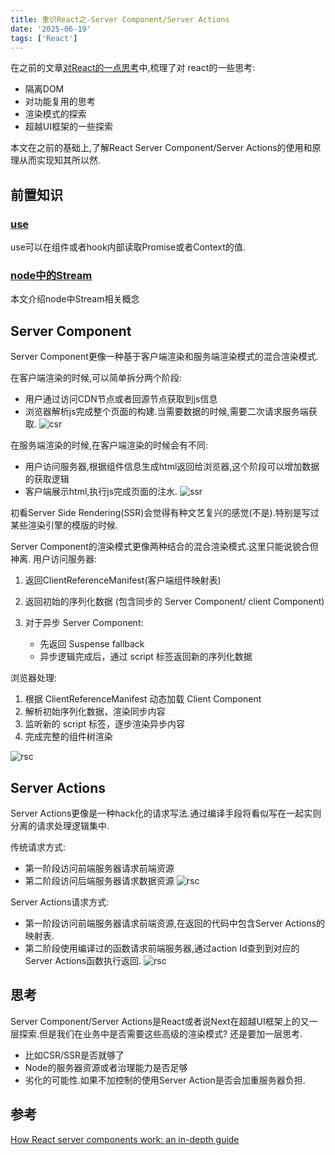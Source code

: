 ```yaml
---
title: 重识React之-Server Component/Server Actions
date: '2025-06-19'
tags: ['React']
---
```


在之前的文章[对React的一点思考](https://icantunderstand.github.io/blogNew/blog/react/thinkingInReact)中,梳理了对
react的一些思考:

- 隔离DOM
- 对功能复用的思考
- 渲染模式的探索
- 超越UI框架的一些探索  

本文在之前的基础上,了解React Server Component/Server Actions的使用和原理从而实现知其所以然.

## 前置知识

### [use](https://react.dev/reference/react/use)

use可以在组件或者hook内部读取Promise或者Context的值.

### [node中的Stream](https://icantunderstand.github.io/blogNew/blog/node/stream)

本文介绍node中Stream相关概念

## Server Component

Server Component更像一种基于客户端渲染和服务端渲染模式的混合渲染模式.

在客户端渲染的时候,可以简单拆分两个阶段:

- 用户通过访问CDN节点或者回源节点获取到js信息
- 浏览器解析js完成整个页面的构建.当需要数据的时候,需要二次请求服务端获取.
  ![csr](/static/images/reactStatic/serverReact/csr.jpg)

在服务端渲染的时候,在客户端渲染的时候会有不同:

- 用户访问服务器,根据组件信息生成html返回给浏览器,这个阶段可以增加数据的获取逻辑
- 客户端展示html,执行js完成页面的注水.
  ![ssr](/static/images/reactStatic/serverReact/ssr.jpg)

初看Server Side Rendering(SSR)会觉得有种文艺复兴的感觉(不是).特别是写过某些渲染引擎的模版的时候.

Server Component的渲染模式更像两种结合的混合渲染模式.这里只能说貌合但神离.
用户访问服务器:

1. 返回ClientReferenceManifest(客户端组件映射表)
2. 返回初始的序列化数据 (包含同步的 Server Component/ client Component)
3. 对于异步 Server Component:


    * 先返回 Suspense fallback
    * 异步逻辑完成后，通过 script 标签返回新的序列化数据

浏览器处理:

1. 根据 ClientReferenceManifest 动态加载 Client Component
2. 解析初始序列化数据，渲染同步内容
3. 监听新的 script 标签，逐步渲染异步内容
4. 完成完整的组件树渲染

![rsc](/static/images/reactStatic/serverReact/rsc.jpg)

## Server Actions

Server Actions更像是一种hack化的请求写法.通过编译手段将看似写在一起实则分离的请求处理逻辑集中.

传统请求方式:

- 第一阶段访问前端服务器请求前端资源
- 第二阶段访问后端服务器请求数据资源
  ![rsc](/static/images/reactStatic/serverReact/combineData.jpg)

Server Actions请求方式:

- 第一阶段访问前端服务器请求前端资源,在返回的代码中包含Server Actions的映射表.
- 第二阶段使用编译过的函数请求前端服务器,通过action Id查到到对应的Server Actions函数执行返回.
  ![rsc](/static/images/reactStatic/serverReact/serverAction.jpg)

## 思考

Server Component/Server Actions是React或者说Next在超越UI框架上的又一层探索.但是我们在业务中是否需要这些高级的渲染模式? 还是要加一层思考.

- 比如CSR/SSR是否就够了
- Node的服务器资源或者治理能力是否足够
- 劣化的可能性.如果不加控制的使用Server Action是否会加重服务器负担.

## 参考

[How React server components work: an in-depth guide](https://blog.plasmic.app/posts/how-react-server-components-work/)
